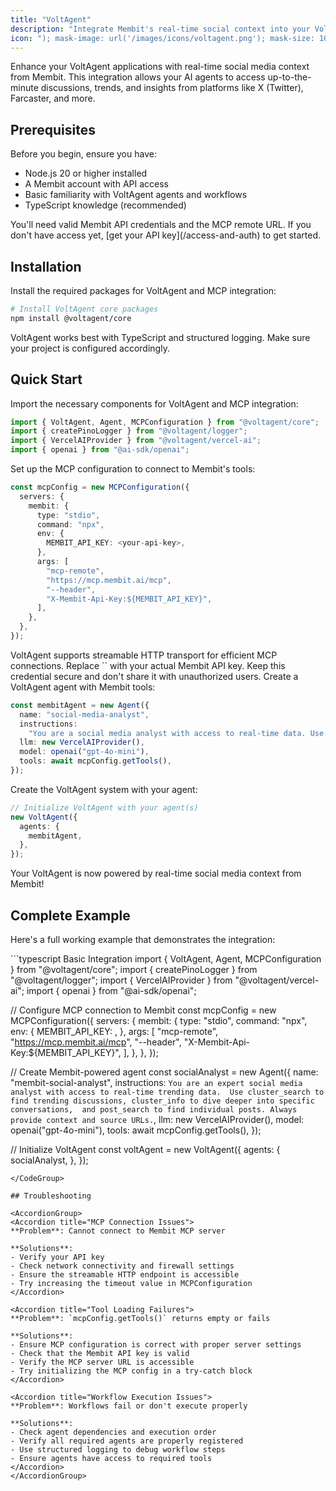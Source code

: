 ```yaml
---
title: "VoltAgent"
description: "Integrate Membit's real-time social context into your VoltAgent agents and workflows using MCP tools."
icon: "); mask-image: url('/images/icons/voltagent.png'); mask-size: 100% 100%;/*"
---
```


Enhance your VoltAgent applications with real-time social media context from Membit. This integration allows your AI agents to access up-to-the-minute discussions, trends, and insights from platforms like X (Twitter), Farcaster, and more.

## Prerequisites

Before you begin, ensure you have:

- Node.js 20 or higher installed
- A Membit account with API access
- Basic familiarity with VoltAgent agents and workflows
- TypeScript knowledge (recommended)

<Warning>
  You'll need valid Membit API credentials and the MCP remote URL. If you don't
  have access yet, [get your API key](/access-and-auth) to get started.
</Warning>

## Installation

Install the required packages for VoltAgent and MCP integration:

```bash
# Install VoltAgent core packages
npm install @voltagent/core
```

<Tip>
  VoltAgent works best with TypeScript and structured logging. Make sure your
  project is configured accordingly.
</Tip>

## Quick Start

<Steps>
<Step title="Import required modules">
Import the necessary components for VoltAgent and MCP integration:

```typescript
import { VoltAgent, Agent, MCPConfiguration } from "@voltagent/core";
import { createPinoLogger } from "@voltagent/logger";
import { VercelAIProvider } from "@voltagent/vercel-ai";
import { openai } from "@ai-sdk/openai";
```

</Step>

<Step title="Configure MCP connection">
Set up the MCP configuration to connect to Membit's tools:

```typescript
const mcpConfig = new MCPConfiguration({
  servers: {
    membit: {
      type: "stdio",
      command: "npx",
      env: {
        MEMBIT_API_KEY: <your-api-key>,
      },
      args: [
        "mcp-remote",
        "https://mcp.membit.ai/mcp",
        "--header",
        "X-Membit-Api-Key:${MEMBIT_API_KEY}",
      ],
    },
  },
});
```

<Note>
  VoltAgent supports streamable HTTP transport for efficient MCP connections.
</Note>

<Warning>
Replace `<your-api-key>` with your actual Membit API key. Keep this credential secure and don't share it with unauthorized users.
</Warning>
</Step>

<Step title="Create your Membit-powered agent">
Create a VoltAgent agent with Membit tools:

```typescript
const membitAgent = new Agent({
  name: "social-media-analyst",
  instructions:
    "You are a social media analyst with access to real-time data. Use cluster_search to find trending discussions, cluster_info for detailed analysis, and post_search for specific posts.",
  llm: new VercelAIProvider(),
  model: openai("gpt-4o-mini"),
  tools: await mcpConfig.getTools(),
});
```

</Step>

<Step title="Initialize VoltAgent system">
Create the VoltAgent system with your agent:

```typescript
// Initialize VoltAgent with your agent(s)
new VoltAgent({
  agents: {
    membitAgent,
  },
});
```

<Check>
Your VoltAgent is now powered by real-time social media context from Membit!
</Check>
</Step>
</Steps>

## Complete Example

Here's a full working example that demonstrates the integration:

<CodeGroup>
```typescript Basic Integration
import { VoltAgent, Agent, MCPConfiguration } from "@voltagent/core";
import { createPinoLogger } from "@voltagent/logger";
import { VercelAIProvider } from "@voltagent/vercel-ai";
import { openai } from "@ai-sdk/openai";

// Configure MCP connection to Membit
const mcpConfig = new MCPConfiguration({
servers: {
membit: {
type: "stdio",
command: "npx",
env: {
MEMBIT_API_KEY: <your-api-key>,
},
args: [
"mcp-remote",
"https://mcp.membit.ai/mcp",
"--header",
"X-Membit-Api-Key:${MEMBIT_API_KEY}",
],
},
},
});

// Create Membit-powered agent
const socialAnalyst = new Agent({
name: "membit-social-analyst",
instructions: `You are an expert social media analyst with access to real-time trending data. 
  Use cluster_search to find trending discussions, cluster_info to dive deeper into specific conversations, 
  and post_search to find individual posts. Always provide context and source URLs.`,
llm: new VercelAIProvider(),
model: openai("gpt-4o-mini"),
tools: await mcpConfig.getTools(),
});

// Initialize VoltAgent
const voltAgent = new VoltAgent({
agents: {
socialAnalyst,
},
});

```
</CodeGroup>

## Troubleshooting

<AccordionGroup>
<Accordion title="MCP Connection Issues">
**Problem**: Cannot connect to Membit MCP server

**Solutions**:
- Verify your API key
- Check network connectivity and firewall settings
- Ensure the streamable HTTP endpoint is accessible
- Try increasing the timeout value in MCPConfiguration
</Accordion>

<Accordion title="Tool Loading Failures">
**Problem**: `mcpConfig.getTools()` returns empty or fails

**Solutions**:
- Ensure MCP configuration is correct with proper server settings
- Check that the Membit API key is valid
- Verify the MCP server URL is accessible
- Try initializing the MCP config in a try-catch block
</Accordion>

<Accordion title="Workflow Execution Issues">
**Problem**: Workflows fail or don't execute properly

**Solutions**:
- Check agent dependencies and execution order
- Verify all required agents are properly registered
- Use structured logging to debug workflow steps
- Ensure agents have access to required tools
</Accordion>
</AccordionGroup>
```
